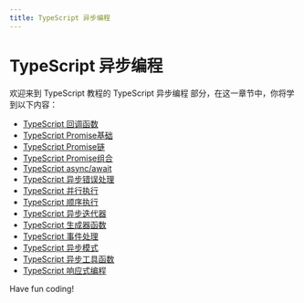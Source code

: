 ```yaml
---
title: TypeScript 异步编程
---
```


# TypeScript 异步编程

欢迎来到 TypeScript 教程的 TypeScript 异步编程 部分，在这一章节中，你将学到以下内容：

- [TypeScript 回调函数](./0-typescript-callback-function.mdx)
- [TypeScript Promise基础](./1-typescript-promise-basics.mdx)
- [TypeScript Promise链](./2-typescript-promise-chain.mdx)
- [TypeScript Promise组合](./3-typescript-promise-combination.mdx)
- [TypeScript async/await](./4-typescript-asyncawait.mdx)
- [TypeScript 异步错误处理](./5-typescript-asynchronous-error-handling.mdx)
- [TypeScript 并行执行](./6-typescript-parallel-execution.mdx)
- [TypeScript 顺序执行](./7-typescript-sequential-execution.mdx)
- [TypeScript 异步迭代器](./8-typescript-asynchronous-iterator.mdx)
- [TypeScript 生成器函数](./9-typescript-generator-function.mdx)
- [TypeScript 事件处理](./10-typescript-event-handling.mdx)
- [TypeScript 异步模式](./11-typescript-asynchronous-pattern.mdx)
- [TypeScript 异步工具函数](./12-typescript-asynchronous-utility-function.mdx)
- [TypeScript 响应式编程](./13-typescript-responsive-programming.mdx)

Have fun coding!